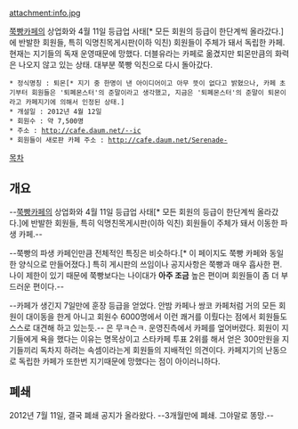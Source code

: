 attachment:info.jpg

[[쭉빵]]카페의 상업화와 4월 11일 등급업 사태[* 모든 회원의 등급이 한단계씩 올라갔다.]에 반발한 회원들, 특히 익명친목게시판(이하 익친) 회원들이 주체가 돼서 독립한 카페. 현재는 지기들의 독재 운영때문에 망했다. 더블유라는 카페로 옮겼지만 퇴몬만큼의 화력은 나오지 않고 있는 상태. 대부분 쭉빵 익친으로 다시 돌아갔다.
 * 정식명칭 : 퇴몬[* 지기 중 한명이 낸 아이디어이고 아무 뜻이 없다고 밝혔으나, 카페 초기부터 회원들은 '퇴폐몬스터'의 준말이라고 생각했고, 지금은 '퇴폐몬스터'의 준말이 퇴몬이라고 카페지기에 의해서 인정된 상태.] 
 * 개설일 : 2012년 4월 12일
 * 회원수 : 약 7,500명
 * 주소 : http://cafe.daum.net/--ic
 * 회원들이 새로판 카페 주소 : http://cafe.daum.net/Serenade-

[[목차]]

== 개요 ==
--[[쭉빵]]카페의 상업화와 4월 11일 등급업 사태[* 모든 회원의 등급이 한단계씩 올라갔다.]에 반발한 회원들, 특히 익명친목게시판(이하 익친) 회원들이 주체가 돼서 이동한 파생 카페.--

--쭉빵의 파생 카페인만큼 전체적인 특징은 비슷하다.[* 이 페이지도 쭉빵 카페와 동일한 양식으로 만들어졌다.] 특히 게시판의 쓰임이나 공지사항은 쭉빵과 매우 흡사한 편. 나이 제한이 있기 때문에 쭉빵보다는 나이대가 '''아주 조금''' 높은 편이며 회원들이 좀 더 부드러운 편이다.--

--카페가 생긴지 7일만에 훈장 등급을 얻었다. 안밤 카페나 쌍코 카페처럼 거의 모든 회원이 대이동을 한게 아니고 회원수 6000명에서 이런 쾌거를 이뤘다는 점에서 회원들도 스스로 대견해 하고 있는듯.-- 은 무ㅋ슨ㅋ. 운영진측에서 카페를 엎어버렸다. 회원이 지기들에게 욕을 했다는 이유는 명목상이고 스타카페 투표 2위를 해서 얻은 300만원을 지기들끼리 독차지 하려는 속셈이라는게 회원들의 지배적인 의견이다. 카페지기의 난동으로 독립한 카페가 또한번 지기때문에 망했다는 점이 아이러니하다.

== 폐쇄 ==
2012년 7월 11일, 결국 폐쇄 공지가 올라왔다. --3개월만에 폐쇄. 그야말로 똥망.--

